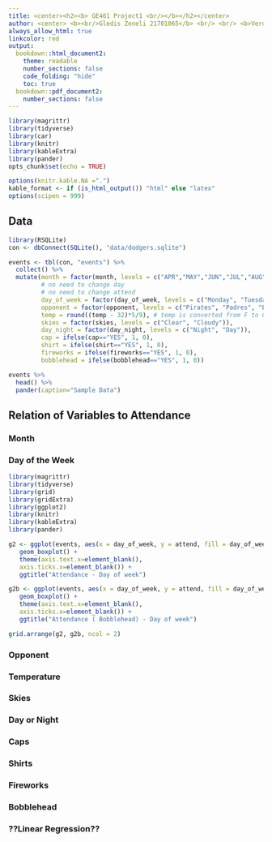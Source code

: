 ```yaml
---
title: <center><h2><b> GE461 Project1 <br/></b></h2></center>
author: <center> <b><br/>Gledis Zeneli 21701065</b> <br/> <br/> <b>Verdiyev Zulfugar 21701208</b> <br/> <br/>  <b>Muhammad Arham Khan 21701848</b></center>
always_allow_html: true
linkcolor: red
output: 
  bookdown::html_document2:
    theme: readable
    number_sections: false
    code_folding: "hide"
    toc: true
  bookdown::pdf_document2:
    number_sections: false
---
```


```r
library(magrittr)
library(tidyverse)
library(car)
library(knitr)
library(kableExtra)
library(pander)
opts_chunk$set(echo = TRUE)

options(knitr.kable.NA =".") 
kable_format <- if (is_html_output()) "html" else "latex"
options(scipen = 999)
```

## Data

```r
library(RSQLite)
con <- dbConnect(SQLite(), "data/dodgers.sqlite") 

events <- tbl(con, "events") %>% 
  collect() %>% 
  mutate(month = factor(month, levels = c("APR","MAY","JUN","JUL","AUG","SEP","OCT")),
         # no need to change day
         # no need to change attend
         day_of_week = factor(day_of_week, levels = c("Monday", "Tuesday", "Wednesday", "Thursday", "Friday", "Saturday", "Sunday")),
         opponent = factor(opponent, levels = c("Pirates", "Padres", "Braves", "Nationals", "Giants", "Rockies", "Snakes", "Cardinals", "Astros", "Brewers", "Angels", "White Sox", "Mets", "Reds", "Phillies", "Cubs", "Marlins")),
         temp = round((temp - 32)*5/9), # temp is converted from F to C.)
         skies = factor(skies, levels = c("Clear", "Cloudy")),
         day_night = factor(day_night, levels = c("Night", "Day")),
         cap = ifelse(cap=="YES", 1, 0),
         shirt = ifelse(shirt=="YES", 1, 0),
         fireworks = ifelse(fireworks=="YES", 1, 0),
         bobblehead = ifelse(bobblehead=="YES", 1, 0))

events %>% 
  head() %>%
  pander(caption="Sample Data")
```
## Relation of Variables to Attendance
### Month
### Day of the Week
```r
library(magrittr)
library(tidyverse)
library(grid)
library(gridExtra)
library(ggplot2)
library(knitr)
library(kableExtra)
library(pander)

g2 <- ggplot(events, aes(x = day_of_week, y = attend, fill = day_of_week)) +
   geom_boxplot() +
   theme(axis.text.x=element_blank(),
   axis.ticks.x=element_blank()) +
   ggtitle("Attendance - Day of week")

g2b <- ggplot(events, aes(x = day_of_week, y = attend, fill = day_of_week, color = bobblehead)) +
   geom_boxplot() +
   theme(axis.text.x=element_blank(),
   axis.ticks.x=element_blank()) +
   ggtitle("Attendance ( Bobblehead) - Day of week")

grid.arrange(g2, g2b, ncol = 2)
```

### Opponent
### Temperature

### Skies
### Day or Night
### Caps
### Shirts
### Fireworks
### Bobblehead
### ??Linear Regression??
